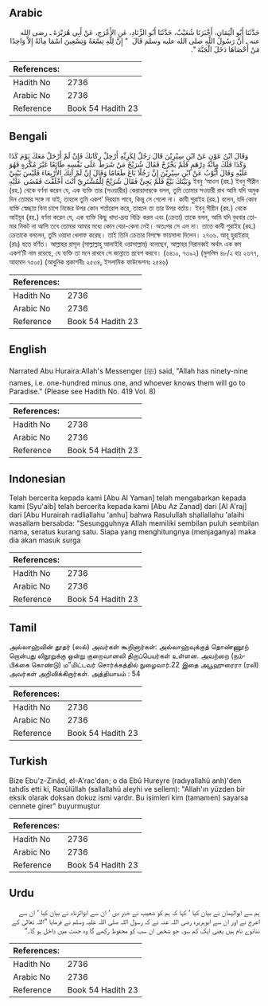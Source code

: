 ## Arabic


<div dir="rtl" lang="ar" style={{fontSize:'larger',backgroundColor:'#f8f9fa',padding:20}}>
حَدَّثَنَا أَبُو الْيَمَانِ، أَخْبَرَنَا شُعَيْبٌ، حَدَّثَنَا أَبُو الزِّنَادِ، عَنِ الأَعْرَجِ، عَنْ أَبِي هُرَيْرَةَ ـ رضى الله عنه ـ أَنَّ رَسُولَ اللَّهِ صلى الله عليه وسلم قَالَ ‏ "‏ إِنَّ لِلَّهِ تِسْعَةً وَتِسْعِينَ اسْمَا مِائَةً إِلاَّ وَاحِدًا مَنْ أَحْصَاهَا دَخَلَ الْجَنَّةَ ‏"‏‏.‏
</div>
<div style={{backgroundColor:'#f8f9fa',padding:20, marginBottom: 10}}><table> <thead> <tr> <th>References:</th> <th></th> </tr> </thead> <tbody><tr><td>Hadith No</td><td>2736</td></tr><tr><td>Arabic No</td><td>2736</td></tr><tr><td>Reference</td><td>Book 54 Hadith 23</td></tr></tbody></table></div>

## Bengali


<div dir="ltr" lang="bn" style={{fontSize:'larger',backgroundColor:'#f8f9fa',padding:20}}>
وَقَالَ ابْنُ عَوْنٍ عَنْ ابْنِ سِيْرِيْنَ قَالَ رَجُلٌ لِكَرِيِّهِ أَرْحِلْ رِكَابَكَ فَإِنْ لَمْ أَرْحَلْ مَعَكَ يَوْمَ كَذَا وَكَذَا فَلَكَ مِائَةُ دِرْهَمٍ فَلَمْ يَخْرُجْ فَقَالَ شُرَيْحٌ مَنْ شَرَطَ عَلَى نَفْسِهِ طَائِعًا غَيْرَ مُكْرَهٍ فَهُوَ عَلَيْهِ وَقَالَ أَيُّوْبُ عَنْ ابْنِ سِيْرِيْنَ إِنَّ رَجُلًا بَاعَ طَعَامًا وَقَالَ إِنْ لَمْ آتِكَ الأَرْبِعَاءَ فَلَيْسَ بَيْنِيْ وَبَيْنَكَ بَيْعٌ فَلَمْ يَجِئْ فَقَالَ شُرَيْحٌ لِلْمُشْتَرِيْ أَنْتَ أَخْلَفْتَ فَقَضَى عَلَيْهِ ইবনু ‘আওন (রহ.) ইবনু সীরীন (রহ.) থেকে বর্ণনা করেন যে, এক ব্যক্তি তার (সওয়ারীর) কেরায়াদারকে বলল, তুমি তোমার সওয়ারী রাখ আমি যদি অমুক দিন তোমার সঙ্গে না যাই, তাহলে তুমি একশ’ দিরহাম পাবে, কিন্তু সে গেলো না। কাযী শুরাইহ (রহ.) বলেন, যদি কোন ব্যক্তি স্বেচ্ছায় বিনা চাপে নিজের উপর কোন শর্তারোপ করে, তাহলে তা তার উপর বর্তায়। ইবনু সীরীন (রহ.) থেকে আইয়ুব (রহ.) বর্ণনা করেন যে, এক ব্যক্তি কিছু খাদ্য-দ্রব্য বিক্রি করল এবং (ক্রেতা) তাকে বলল, আমি যদি বুধবার তোমার নিকট না আসি তবে তোমার আমার মধ্যে কোন বেচা-কেনা নেই। অতঃপর সে এল না। তাতে কাযী শুরাইহ (রহ.) ক্রেতাকে বললেন, তুমি ওয়াদা খেলাফ করেছ। তাই তিনি ক্রেতার বিপক্ষে ফায়সালা দিলেন। ২৭৩৬. আবূ হুরাইরাহ্ (রাঃ) হতে বর্ণিত। আল্লাহর রাসূল (সাল্লাল্লাহু আলাইহি ওয়াসাল্লাম) বলেছেন, আল্লাহর নিরানব্বই অর্থাৎ এক কম একশ’টি নাম রয়েছে, যে ব্যক্তি তা মনে রাখবে সে জান্নাতে প্রবেশ করবে। (৬৪১০, ৭৩৯২) (মুসলিম ৪৮/২ হাঃ ২৬৭৭, আহমাদ ৭৫০৫) (আধুনিক প্রকাশনীঃ ২৫৩৪, ইসলামিক ফাউন্ডেশনঃ ২৫৪৬)
</div>
<div style={{backgroundColor:'#f8f9fa',padding:20, marginBottom: 10}}><table> <thead> <tr> <th>References:</th> <th></th> </tr> </thead> <tbody><tr><td>Hadith No</td><td>2736</td></tr><tr><td>Arabic No</td><td>2736</td></tr><tr><td>Reference</td><td>Book 54 Hadith 23</td></tr></tbody></table></div>

## English


<div dir="ltr" lang="en" style={{fontSize:'larger',backgroundColor:'#f8f9fa',padding:20}}>
Narrated Abu Huraira:Allah's Messenger (ﷺ) said, "Allah has ninety-nine names, i.e. one-hundred minus one, and whoever knows them will go to Paradise." (Please see Hadith No. 419 Vol. 8)
</div>
<div style={{backgroundColor:'#f8f9fa',padding:20, marginBottom: 10}}><table> <thead> <tr> <th>References:</th> <th></th> </tr> </thead> <tbody><tr><td>Hadith No</td><td>2736</td></tr><tr><td>Arabic No</td><td>2736</td></tr><tr><td>Reference</td><td>Book 54 Hadith 23</td></tr></tbody></table></div>

## Indonesian


<div dir="ltr" lang="id" style={{fontSize:'larger',backgroundColor:'#f8f9fa',padding:20}}>
Telah bercerita kepada kami [Abu Al Yaman] telah mengabarkan kepada kami [Syu'aib] telah bercerita kepada kami [Abu Az Zanad] dari [Al A'raj] dari [Abu Hurairah radliallahu 'anhu] bahwa Rasulullah shallallahu 'alaihi wasallam bersabda: "Sesungguhnya Allah memiliki sembilan puluh sembilan nama, seratus kurang satu. Siapa yang menghitungnya (menjaganya) maka dia akan masuk surga
</div>
<div style={{backgroundColor:'#f8f9fa',padding:20, marginBottom: 10}}><table> <thead> <tr> <th>References:</th> <th></th> </tr> </thead> <tbody><tr><td>Hadith No</td><td>2736</td></tr><tr><td>Arabic No</td><td>2736</td></tr><tr><td>Reference</td><td>Book 54 Hadith 23</td></tr></tbody></table></div>

## Tamil


<div dir="ltr" lang="ta" style={{fontSize:'larger',backgroundColor:'#f8f9fa',padding:20}}>
அல்லாஹ்வின் தூதர் (ஸல்) அவர்கள் கூறினார்கள்: அல்லாஹ்வுக்குத் தொண்ணூற் றொன்பது லிநூறுக்கு ஒன்று குறைவானலி திருப்பெயர்கள் உள்ளன. அவற்றை (நம்பிக்கை கொண்டு) ம”மிட்டவர் சொர்க்கத்தில் நுழைவார்.22 இதை அபூஹுரைரா (ரலி) அவர்கள் அறிவிக்கிறார்கள். அத்தியாயம் : 54
</div>
<div style={{backgroundColor:'#f8f9fa',padding:20, marginBottom: 10}}><table> <thead> <tr> <th>References:</th> <th></th> </tr> </thead> <tbody><tr><td>Hadith No</td><td>2736</td></tr><tr><td>Arabic No</td><td>2736</td></tr><tr><td>Reference</td><td>Book 54 Hadith 23</td></tr></tbody></table></div>

## Turkish


<div dir="ltr" lang="tr" style={{fontSize:'larger',backgroundColor:'#f8f9fa',padding:20}}>
Bize Ebu'z-Zinâd, el-A'rac'dan; o da Ebû Hureyre (radıyallahü anh)'den tahdîs etti ki, Rasûlüllah (sallallahü aleyhi ve sellem): "Allah'ın yüzden bir eksik olarak doksan dokuz ismi vardır. Bu isimleri kim (tamamen) sayarsa cennete girer" buyurmuştur
</div>
<div style={{backgroundColor:'#f8f9fa',padding:20, marginBottom: 10}}><table> <thead> <tr> <th>References:</th> <th></th> </tr> </thead> <tbody><tr><td>Hadith No</td><td>2736</td></tr><tr><td>Arabic No</td><td>2736</td></tr><tr><td>Reference</td><td>Book 54 Hadith 23</td></tr></tbody></table></div>

## Urdu


<div dir="rtl" lang="ur" style={{fontSize:'larger',backgroundColor:'#f8f9fa',padding:20}}>
ہم سے ابوالیمان نے بیان کیا ‘ کہا کہ ہم کو شعیب نے خبر دی ‘ ان سے ابوالزناد نے بیان کیا ‘ ان سے اعرج نے اور ان سے ابوہریرہ رضی اللہ عنہ نے کہ رسول اللہ صلی اللہ علیہ وسلم نے فرمایا ”اللہ تعالیٰ کے ننانوے نام ہیں یعنی ایک کم سو۔ جو شخص ان سب کو محفوظ رکھے گا وہ جنت میں داخل ہو گا۔“
</div>
<div style={{backgroundColor:'#f8f9fa',padding:20, marginBottom: 10}}><table> <thead> <tr> <th>References:</th> <th></th> </tr> </thead> <tbody><tr><td>Hadith No</td><td>2736</td></tr><tr><td>Arabic No</td><td>2736</td></tr><tr><td>Reference</td><td>Book 54 Hadith 23</td></tr></tbody></table></div>